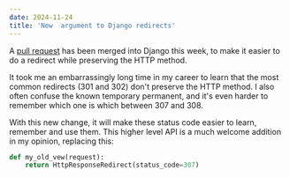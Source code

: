 ```yaml
---
date: 2024-11-24
title: 'New  argument to Django redirects'
---
```


A [pull request](https://github.com/django/django/pull/18616) has been merged into Django this week, to make it easier to do a redirect while preserving the HTTP method.

It took me an embarrassingly long time in my career to learn that the most common redirects (301 and 302) don't preserve the HTTP method. I also often confuse the known temporary permanent, and it's even harder to remember which one is which between 307 and 308.

With this new change, it will make these status code easier to learn, remember and use them. This higher level API is a much welcome addition in my opinion, replacing this:

```python 
def my_old_vew(request):
    return HttpResponseRedirect(status_code=307)
